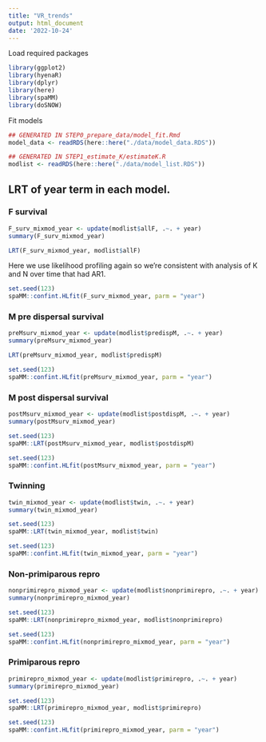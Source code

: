 ```yaml
---
title: "VR_trends"
output: html_document
date: '2022-10-24'
---
```


Load required packages

```r
library(ggplot2)
library(hyenaR)
library(dplyr)
library(here)
library(spaMM)
library(doSNOW)
```

Fit models

```r
## GENERATED IN STEP0_prepare_data/model_fit.Rmd
model_data <- readRDS(here::here("./data/model_data.RDS"))

## GENERATED IN STEP1_estimate_K/estimateK.R
modlist <- readRDS(here::here("./data/model_list.RDS"))
```

## LRT of year term in each model.

### F survival

```r
F_surv_mixmod_year <- update(modlist$allF, .~. + year)
summary(F_surv_mixmod_year)
```

```r
LRT(F_surv_mixmod_year, modlist$allF)
```

Here we use likelihood profiling again so we're consistent with analysis of K and N over time that had AR1.

```r
set.seed(123)
spaMM::confint.HLfit(F_surv_mixmod_year, parm = "year")
```

### M pre dispersal survival

```r
preMsurv_mixmod_year <- update(modlist$predispM, .~. + year)
summary(preMsurv_mixmod_year)
```

```r
LRT(preMsurv_mixmod_year, modlist$predispM)
```

```r
set.seed(123)
spaMM::confint.HLfit(preMsurv_mixmod_year, parm = "year")
```

### M post dispersal survival

```r
postMsurv_mixmod_year <- update(modlist$postdispM, .~. + year)
summary(postMsurv_mixmod_year)
```

```r
set.seed(123)
spaMM::LRT(postMsurv_mixmod_year, modlist$postdispM)
```

```r
set.seed(123)
spaMM::confint.HLfit(postMsurv_mixmod_year, parm = "year")
```

### Twinning

```r
twin_mixmod_year <- update(modlist$twin, .~. + year)
summary(twin_mixmod_year)
```

```r
set.seed(123)
spaMM::LRT(twin_mixmod_year, modlist$twin)
```

```r
set.seed(123)
spaMM::confint.HLfit(twin_mixmod_year, parm = "year")
```

### Non-primiparous repro

```r
nonprimirepro_mixmod_year <- update(modlist$nonprimirepro, .~. + year)
summary(nonprimirepro_mixmod_year)
```

```r
set.seed(123)
spaMM::LRT(nonprimirepro_mixmod_year, modlist$nonprimirepro)
```

```r
set.seed(123)
spaMM::confint.HLfit(nonprimirepro_mixmod_year, parm = "year")
```

### Primiparous repro

```r
primirepro_mixmod_year <- update(modlist$primirepro, .~. + year)
summary(primirepro_mixmod_year)
```

```r
set.seed(123)
spaMM::LRT(primirepro_mixmod_year, modlist$primirepro)
```

```r
set.seed(123)
spaMM::confint.HLfit(primirepro_mixmod_year, parm = "year")
```
